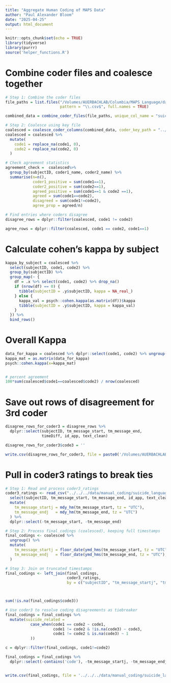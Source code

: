 ```yaml
---
title: "Aggregate Human Coding of MAPS Data"
author: "Paul Alexander Bloom"
date: "2025-04-25"
output: html_document
---
```


```r
knitr::opts_chunk$set(echo = TRUE)
library(tidyverse)
library(purrr)
source('helper_functions.R')
```

# Combine coder files and coalesce together
```r
# Step 1: Combine the coder files
file_paths = list.files("/Volumes/AUERBACHLAB/Columbia/MAPS_Language/data/manual_coding/suicide_language/step_one_coding/coded_reconverted_csvs/", 
                        pattern = "\\.csv$", full.names = TRUE)

combined_data = combine_coder_files(file_paths, unique_col_name = "suicide_related")

# Step 2: Coalesce using key file
coalesced = coalesce_coder_columns(combined_data, coder_key_path = "../coding manuals/step_1_coding_delegation.csv")
coalesced = coalesced %>%
  mutate(
    code1 = replace_na(code1, 0),
    code2 = replace_na(code2, 0)
  )

# Check agreement statistics
agreement_check =  coalesced%>%
  group_by(subjectID, coder1_name, coder2_name) %>%
  summarise(n=n(), 
            coder1_positive = sum(code1==1),
            coder2_positive = sum(code2==1),
            agreed_positive = sum(code1==1 & code2 ==1),
            agreed = sum(code1==code2),
            disagreed = sum(code1!=code2),
            agree_prop = agreed/n)

# Find entries where coders disagree
disagree_rows = dplyr::filter(coalesced, code1 != code2)

agree_rows = dplyr::filter(coalesced, code1 == code2, code1==1)
```

# Calculate cohen's kappa by subject

```r
kappa_by_subject = coalesced %>%
  select(subjectID, code1, code2) %>%
  group_by(subjectID) %>%
  group_map(~ {
    df = .x %>% select(code1, code2) %>% drop_na()
    if (nrow(df) == 0) {
      tibble(subjectID = .y$subjectID, kappa = NA_real_)
    } else {
      kappa_val = psych::cohen.kappa(as.matrix(df))$kappa
      tibble(subjectID = .y$subjectID, kappa = kappa_val)
    }
  }) %>%
  bind_rows()

```


# Overall Kappa

```r
data_for_kappa = coalesced %>% dplyr::select(code1, code2) %>% ungroup() 
kappa_mat = as.matrix(data_for_kappa)
psych::cohen.kappa(x=kappa_mat)


# percent agreement
100*sum(coalesced$code1==coalesced$code2) / nrow(coalesced)
```


# Save out rows of disagreement for 3rd coder
```r
disagree_rows_for_coder3 = disagree_rows %>% 
  dplyr::select(subjectID, tm_message_start, tm_message_end, 
                timeDiff, id_app, text_clean)

disagree_rows_for_coder3$code3 = ''

write.csv(disagree_rows_for_coder3, file = paste0('/Volumes/AUERBACHLAB/Columbia/MAPS_Language/data/manual_coding/suicide_language/step_one_coding/to_review/disagreement_rows_for_coder3_', Sys.Date(), '.csv'))
```


# Pull in coder3 ratings to break ties

```r
# Step 1: Read and process coder3_ratings
coder3_ratings <- read_csv("../../../data/manual_coding/suicide_language/step_one_coding/to_review/disagreement_rows_for_coder3_2025-05-06.csv") %>%
  select(subjectID, tm_message_start, tm_message_end, id_app, text_clean, code3) %>%
  mutate(
    tm_message_startj = mdy_hm(tm_message_start, tz = "UTC"),
    tm_message_endj   = mdy_hm(tm_message_end, tz = "UTC")
  ) %>%
  dplyr::select(-tm_message_start, -tm_message_end)

# Step 2: Process final_codings (coalesced), keeping full timestamps
final_codings <- coalesced %>%
  ungroup() %>%
  mutate(
    tm_message_startj = floor_date(ymd_hms(tm_message_start, tz = "UTC"), unit = "minute"),
    tm_message_endj   = floor_date(ymd_hms(tm_message_end, tz = "UTC"), unit = "minute")
  )

# Step 3: Join on truncated timestamps
final_codings <- left_join(final_codings,
                           coder3_ratings,
                           by = c("subjectID", "tm_message_startj", "tm_message_endj", "id_app", "text_clean"))



sum(!is.na(final_codings$code3))

# Use coder3 to resolve coding disagreements as tiebreaker
final_codings = final_codings %>%
  mutate(suicide_related = 
           case_when(code1 == code2 ~ code1,
                     code1 != code2 & !is.na(code3) ~ code3,
                     code1 != code2 & is.na(code3) ~ 1
           ))

c = dplyr::filter(final_codings, code1!=code2)

final_codings = final_codings %>%
  dplyr::select(-contains('code'), -tm_message_startj, -tm_message_endj)


write.csv(final_codings, file = '../../../data/manual_coding/suicide_language/step_one_coding/coded_reconverted_csvs/final/final_codings.csv', row.names = FALSE)
```